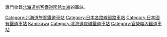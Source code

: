 專門收錄[[北海道旅客鐵道|北海道旅客鐵道]][[函館本線|函館本線]]的車站。
{{函館本線}}
[[Category:北海道旅客鐵道車站|Category:北海道旅客鐵道車站]]
[[Category:日本各路線鐵路車站|Category:日本各路線鐵路車站]]
[[Category:日本國有鐵道車站|Category:日本國有鐵道車站]]
[[Category:北海道官設鐵道車站|Kamikawa]]
[[Category:北海道炭礦鐵道車站|Category:北海道炭礦鐵道車站]]
[[Category:官營幌內鐵道車站|Category:官營幌內鐵道車站]]
{{DEFAULTSORT:Hakodate}}